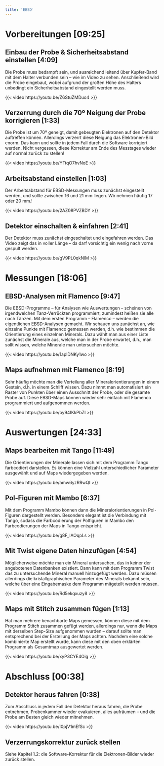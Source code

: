 ```yaml
---
title: 'EBSD'
---
```


# Vorbereitungen [09:25]

##  Einbau der Probe & Sicherheitsabstand einstellen [4:09]

Die Probe muss bedampft sein, und ausreichend leitend über Kupfer-Band mit dem Halter verbunden sein – wie im Video zu sehen. Anschließend wird die Probe eingebaut, wobei aufgrund der großen Höhe des Halters unbedingt ein Sicherheitsabstand eingestellt werden muss.

{{< video https://youtu.be/Z6StuZMDuo4 >}}

##  Verzerrung durch die 70º Neigung der Probe korrigieren [1:33]
Die Probe ist um 70º geneigt, damit gebeugten Elektronen auf den Detektor auftreffen können. Allerdings verzerrt diese Neigung das Elektronen-Bild enorm. Das kann und sollte in jedem Fall durch die Software korrigiert werden. Nicht vergessen, diese Korrektur am Ende des Messtages wieder auf normal zurück zu stellen!

{{< video https://youtu.be/YTtqO7hvNoE >}}

##  Arbeitsabstand einstellen [1:03]
Der Arbeitsabstand für EBSD-Messungen muss zunächst eingestellt werden, und sollte zwischen 16 und 21 mm liegen. Wir nehmen häufig 17 oder 20 mm.!

{{< video https://youtu.be/2AZ08PVZBDY >}}

##  Detektor einschalten & einfahren [2:41]
Der Detektor muss zunächst eingeschaltet und eingefahren werden. Das Video zeigt das in voller Länge – da darf vorsichtig ein wenig nach vorne gespult werden.

{{< video https://youtu.be/gV9PL0qkNlM >}}


#  Messungen [18:06]

## EBSD-Analysen mit Flamenco [9:47]
Die EBSD-Programme – für Analysen wie Auswertungen – scheinen von irgendwelchen Tanz-Verrückten programmiert, zumindest heißen sie alle nach Tänzen. Mit dem ersten Programm – Flamenco – werden die eigentlichen EBSD-Analysen gemacht. Wir schauen uns zunächst an, wie einzelne Punkte mit Flamenco gemessen werden, d.h. wie bestimmen die Orientierung eines einzelnen Minerals. Dazu wählt man aus einer Liste zunächst die Minerale aus, welche man in der Probe erwartet, d.h., man sollt wissen, welche Minerale man untersuchen möchte.

{{< video https://youtu.be/1aplDNKy1wo >}}

## Maps aufnehmen mit Flamenco [8:19]
Sehr häufig möchte man die Verteilung aller Mineralorientierungen in einem Gestein, d.h. in einem Schliff wissen. Dazu nimmt man automatisiert ein Raster von Punkten über einen Ausschnitt der Probe, oder die gesamte Probe auf. Diese EBSD-Maps können wieder sehr einfach mit Flamenco programmiert und aufgenommen werden.

{{< video https://youtu.be/oy94IKkPbZI >}}


# Auswertungen [24:33]

## Maps bearbeiten mit Tango [11:49]
Die Orientierungen der Minerale lassen sich mit dem Programm Tango farbcodiert darstellen. Es können eine Vielzahl unterschiedlicher Parameter ausgewählt und auf Maps wiedergegeben werden.

{{< video https://youtu.be/amw6yzRRwQI >}}

## Pol-Figuren mit Mambo [6:37]
Mit dem Programm Mambo können dann die Mineralorientierungen in Pol-Figuren dargestellt werden. Besonders elegant ist die Verbindung mit Tango, sodass die Farbcodierung der Polfiguren in Mambo den Farbcodierungen der Maps in Tango entspricht.

{{< video https://youtu.be/g8F_IAOqpLs >}}

## Mit Twist eigene Daten hinzufügen [4:54]
Möglicherweise möchte man ein Mineral untersuchen, das in keiner der angebotenen Datenbanken existiert. Dann kann mit dem Programm Twist das zu untersuchende Mineral manuell hinzugefügt werden. Dazu müssen allerdings die kristallgraphischen Parameter des Minerals bekannt sein, welche über eine Eingabemaske dem Programm mitgeteilt werden müssen.

{{< video https://youtu.be/Rd5ekqxuzy8 >}}

## Maps mit Stitch zusammen fügen [1:13]
Hat man mehrere benachbarte Maps gemessen, können diese mit dem Programm Stitch zusammen gefügt werden, allerdings nur, wenn die Maps mit derselben Step-Size aufgenommen wurden – darauf sollte man entsprechend bei der Erstellung der Maps achten. Nachdem eine solche kombinierte Map erstellt wurde, kann diese mit den oben erklärten Programm als Gesamtmap ausgewertet werden.

{{< video https://youtu.be/xyP3CYE4Oig >}}


# Abschluss [00:38]

## Detektor heraus fahren [0:38]
Zum Abschluss in jedem Fall den Detektor heraus fahren, die Probe entnehmen, Probenkammer wieder evakuieren, alles aufräumen – und die Probe am Besten gleich wieder mitnehmen.

{{< video https://youtu.be/I0pjV1mEfSc >}}

## Verzerrungskorrektur zurück stellen
Siehe Kapitel 1.2: die Software-Korrektur für die Elektronen-Bilder wieder zurück stellen.